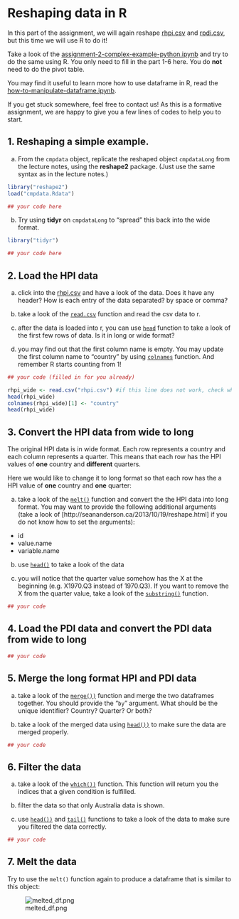 # Reshaping data in R

In this part of the assignment, we will again reshape [rhpi.csv](rhpi.csv) and [rpdi.csv](rpdi.csv), but this time we will use R to do it!

Take a look of the [assignment-2-complex-example-python.ipynb](assignment-2-complex-example-python.ipynb) and try to do the same using R. You only need to fill in the part 1-6 here. You do **not** need to do the pivot table.

You may find it useful to learn more how to use dataframe in R, read the [how-to-manipulate-dataframe.ipynb](how-to-manipulate-dataframe.ipynb).

If you get stuck somewhere, feel free to contact us! As this is a formative assignment, we are happy to give you a few lines of codes to help you to start.

## 1.  **Reshaping a simple example.**

a.  From the `cmpdata` object, replicate the reshaped object `cmpdataLong` from the lecture notes, using the **reshape2** package.  (Just use the same syntax as in the lecture notes.)

```r
library("reshape2")
load("cmpdata.Rdata")

## your code here
```

b.  Try using **tidyr** on `cmpdataLong` to "spread" this back into the wide format.

```r
library("tidyr")

## your code here
```


## 2. Load the HPI data

a. click into the [rhpi.csv](rhpi.csv) and have a look of the data. Does it have any header? How is each entry of the data separated? by space or comma?

b. take a look of the [```read.csv```](https://stat.ethz.ch/R-manual/R-devel/library/utils/html/read.table.html) function and read the csv data to r.

c. after the data is loaded into r, you can use [```head```](https://stat.ethz.ch/R-manual/R-devel/library/utils/html/head.html) function to take a look of the first few rows of data. Is it in long or wide format?

d. you may find out that the first column name is empty. You may update the first column name to "country" by using [```colnames```](https://stat.ethz.ch/R-manual/R-devel/library/base/html/colnames.html) function. And remember R starts counting from 1!

```r
## your code (filled in for you already)

rhpi_wide <- read.csv("rhpi.csv") #if this line does not work, check where you are by getwd()
head(rhpi_wide)
colnames(rhpi_wide)[1] <- "country"
head(rhpi_wide)
```

## 3. Convert the HPI data from wide to long

The original HPI data is in wide format. Each row represents a country and each column represents a quarter. This means that each row has the HPI values of **one** country and **different** quarters.

Here we would like to change it to long format so that each row has the a HPI value of **one** country and **one** quarter:

a. take a look of the [`melt()`](https://cran.r-project.org/web/packages/reshape2/reshape2.pdf) function and convert the the HPI data into long format. You may want to provide the following additional arguments (take a look of [http://seananderson.ca/2013/10/19/reshape.html] if you do not know how to set the arguments):
  * id
  * value.name
  * variable.name

b. use [`head()`](https://stat.ethz.ch/R-manual/R-devel/library/utils/html/head.html) to take a look of the data

c. you will notice that the quarter value somehow has the X at the beginning (e.g. X1970.Q3 instead of 1970.Q3). If you want to remove the X from the quarter value, take a look of the [`substring()`](https://stat.ethz.ch/R-manual/R-devel/library/base/html/substr.html) function.

```r
## your code
```

## 4. Load the PDI data and convert the PDI data from wide to long

```r
## your code
```

## 5. Merge the long format HPI and PDI data

a. take a look of the [`merge())`](https://stat.ethz.ch/R-manual/R-devel/library/base/html/merge.html) function and merge the two dataframes together. You should provide the "```by```" argument. What should be the unique identifier? Country? Quarter? Or both?

b. take a look of the merged data using [`head())`](https://stat.ethz.ch/R-manual/R-devel/library/utils/html/head.html) to make sure the data are merged properly.

```r
## your code
```

## 6. Filter the data

a. take a look of the [`which())`](https://stat.ethz.ch/R-manual/R-devel/library/base/html/which.html) function. This function will return you the indices that a given condition is fulfilled.

b. filter the data so that only Australia data is shown.

c. use [`head())`](https://stat.ethz.ch/R-manual/R-devel/library/utils/html/head.html) and [`tail()`](https://stat.ethz.ch/R-manual/R-devel/library/utils/html/head.html) functions to take a look of the data to make sure you filtered the data correctly.

```r
## your code
```

## 7. Melt the data

Try to use the `melt()` function again to produce a dataframe that is similar to this object:

![melted_df.png](melted_df.png)
